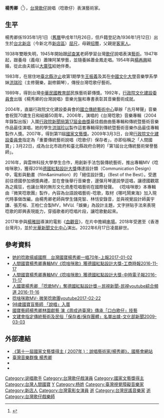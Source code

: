 {{Multiple issues|
{{More footnotes needed|time=2022-06-17T04:45:47+00:00}}
{{Citation style|time=2022-06-17T04:57:47+00:00}}
}}
{{Recent Death|time=2022-06-17}}
{{Infobox Artist
|name          = 楊秀卿
|image         = 10.07 總統府開放參觀表演 (23695073988).jpg
|caption       = 2017年於總統府內表演
|birthname     =
|birthdate     = {{Birth date|1935|1|1}}
|birthplace    = {{TWN-JPN}}[[台北州|台北州]][[文山郡|文山郡]][[新店街|新店街]]（今[[新北市|新北市]][[新店區|新店區]]）
|death_date    = {{Death date and age|2022|6|17|1935|1|1}}
|training      =
|influenced by =
|influenced    =
|nationality   = {{JPN-EMP}}（1934年－1945年）<br>{{ROC}}（1945年－2022年）
|field         = 唸歌仔
}}'''楊秀卿'''（{{bd|1935年|1月1日|2022年|6月17日|catIdx=Yang}}<ref name="中央社過世">{{Cite web |author=趙靜瑜 |title=楊秀卿辭世享壽89歲 克服眼疾瘸跛奉獻台灣傳統民間說唱|url=https://www.cna.com.tw/news/acul/202206170051.aspx |website=中央社 |date=2022-06-17| access-date=2022-06-17}}</ref>），[[台灣|台灣]][[歌仔|歌仔]]說唱（唸歌仔）表演藝術家。

==生平==
楊秀卿係1935年1月1日（[[舊曆|舊曆]]甲戌年11月26日，但戶籍登記為1936年1月12日）出生於[[新北市|台北]][[新店區|新店]]（今新北市[[新店區|新店區]]）[[屈尺里|屈尺]]，母親[[招贅|招贅]]，父親是[[客家人|客家人]]。

1938年雙眼失明，1945年開始跟[[邱查某|邱查某]]老師學習台灣[[歌仔|歌仔]]說唱表演[[藝術|藝術]]。1947年起，跟養母（義母）蕭陳阿某學藝，並隨養姊蕭金鳳走唱。1954年與[[楊再興_(歌仔戲)|楊再興]]結婚，從此由夫婿以[[大廣弦|大廣弦]]給她伴奏。

1983年，在居住地[[新北市|臺北縣]][[汐止區|汐止]]收第1期學生[[王振義_(音樂家)|王振義]]及其在[[中國文化大學|中國文化大學]]音樂學系學妹[[洪瑞珍|洪瑞珍]]（主修聲樂，副修鋼琴），傳授台灣唸歌仔藝術。

1989年，得到台灣[[中華民國教育部|中華民國教育部]]民族藝術薪傳獎。1992年，[[行政院文化建設委員會|行政院文化建設委員會]]出版《楊秀卿的台灣說唱》音樂光盤和專書表彰其音樂藝術成就。

2004年，直屬行政院文化建設委員會的[[國立傳統藝術中心|國立傳統藝術中心]]舉辦「古月琴聲」音樂會祝賀70歲生日和結婚50周年。2006年，演唱的《台灣唸歌》音樂專輯（2004年錄製出版）入圍[[行政院新聞局|行政院新聞局]][[第17屆金曲獎|第17屆金曲獎]]最佳戲曲曲藝專輯和傳統暨藝術音樂作品最佳演唱，她的學生[[洪瑞珍以|洪瑞珍以]]製作這套專輯得到傳統暨藝術音樂作品最佳專輯製作人獎。2007年，得到第11屆[[國家文藝獎|國家文藝獎]]。2009年3月3日，台灣[[行政院|行政院]][[文化建設委員會|文化建設委員會]]指定為「重要傳統藝術說唱（唸歌仔）保存者」，亦即俗稱之「人間國寶」；3月22日，成為台北市政府和臺北縣政府合聘的「第1屆台北傳統藝術榮譽藝師」。

2016年，與雲林科技大學學生合作，用創新手法包裝傳統藝術，推出專輯MV《唸啥咪歌》，獲得2016[[德國紅點設計大獎|德國紅點設計大獎]]傳達設計類（Communication Design）中，電影與動畫（film&animation）的「絕佳設計獎」（Best of the Best）。受邀前往德國參加頒獎典禮，並在會後舉行音樂會，邊彈月琴邊說學逗唱，讓德國觀眾為之瘋狂，也讓台灣的無形文化資產唸唱藝術在國際發聲。
《唸啥咪歌》本專輯由『微笑唸歌團』製作，內容為台語說唱藝術-唸歌，取材《哪吒鬧東海》加入現代時事做改編，由楊秀卿老師與學生儲見智、林恬安錄音，並與視覺設計師黃宇謙、張芳榕、王柏仁合製MV，MV以「娛樂」為設計主題，文字拼貼手法來表現唸歌的即興表現能力，穿插歌者的唸唱片段，讓唸歌動起來。

2017年參與[[楊雅喆|楊雅喆]]導演的電影《[[血觀音|血觀音]]》，在片中擔綱[[串場|串場]]。2018年受邀至《香港台灣月》，並於[[光華新聞文化中心|光華新聞文化中心]]演出。2022年6月17日凌晨辭世。{{R|中央社過世}}

==參考資料==
{{reflist|2}}
{{refbegin|2}}
*[http://www.upmedia.mg/news_info.php?SerialNo=8359 她的唸歌揚威國際　台灣國寶楊秀卿一唱70年-上報2017-01-02] {{Wayback|url=http://www.upmedia.mg/news_info.php?SerialNo=8359 |date=20210124132526 }}
*[http://ctee.com.tw/mobile/NowNews.aspx?nid=20161117000025-260405&ch=ch 人間國寶楊秀卿專輯MV《唸啥咪歌》獲德國紅點設計大獎-工商時報2016-11-17]{{Dead link}}
*[http://www.chinatimes.com/realtimenews/20161117000025-260405 人間國寶楊秀卿專輯MV《唸啥咪歌》獲德國紅點設計大獎-中時電子報2016-11-17] {{Wayback|url=http://www.chinatimes.com/realtimenews/20161117000025-260405 |date=20210124132515 }}
*[https://www.youtube.com/watch?v=sB98a8FPTfc 人國寶楊秀卿 「唸歌MV」奪德國紅點設計獎－民視新聞-民視youtube綜合頻道 2016-11-16]
*[https://www.youtube.com/watch?v=k3Re3rDCAd0 唸啥咪歌MV- 微笑唸歌團youtube2017-02-22] {{Wayback|url=https://www.youtube.com/watch?v=k3Re3rDCAd0 |date=20210324191156 }}
*[http://www.worldjournal.com/view/aTaiwannews/19842950/article-98%E6%AD%B2%E5%9C%8B%E5%AF%B6%E7%9B%B2%E8%97%9D%E5%B8%AB-%E3%80%8C%E8%AA%AA%E5%94%B1%E3%80%8D%E5%85%A5%E5%8E%9D 98歲國寶盲藝師 「說唱」入厝]{{dead link|date=2018年3月 |bot=InternetArchiveBot |fix-attempted=yes }}
*[http://www.ntpc.gov.tw/ch/home.jsp?id=28&parentpath=0,6,27&mcustomize=news_view.jsp&dataserno=201411070010&t=null 國寶藝師楊秀卿林園獻藝 演《周成過臺灣》傳承「口白歌仔」技藝] {{Wayback|url=http://www.ntpc.gov.tw/ch/home.jsp?id=28&parentpath=0,6,27&mcustomize=news_view.jsp&dataserno=201411070010&t=null |date=20191130215657 }}
*[http://www.boch.gov.tw/information_166_47632.html 文建會指定傳統藝術及民俗「保存者/保存團體」名單出爐-文化部新聞2009-03-03]{{Dead link|date=2018年6月 |bot=InternetArchiveBot |fix-attempted=no }}
{{refend}}

==外部連結==
*[http://www.ncafroc.org.tw/award-artist.aspx?id=1255 《第十一屆國家文藝獎得主 ( 2007年 )：說唱藝術家/楊秀卿》，國藝會網站] {{Wayback|url=http://www.ncafroc.org.tw/award-artist.aspx?id=1255 |date=20191029192904 }}
*[http://musiciantw.ncfta.gov.tw/list.aspx?c=&p=M040 臺灣音樂群像 楊秀卿] {{Wayback|url=http://musiciantw.ncfta.gov.tw/list.aspx?c=&p=M040 |date=20210124132557 }}
*{{youtube|b6qyha1H1UA|向楊老師致敬 自彈自唱一生傳2-1}}
*{{youtube|GfWuz2VSNfY|向楊老師致敬 自彈自唱一生傳2-2}}

[[Category:说唱歌手|Category:说唱歌手]]
[[Category:台灣歌仔戲演員|Category:台灣歌仔戲演員]]
[[Category:國家文藝獎得主|Category:國家文藝獎得主]]
[[Category:台灣人間國寶|Category:台灣人間國寶]]
[[Category:客家裔臺灣人|Y]]
[[Category:杨姓|Category:杨姓]]
[[Category:臺灣視覺障礙音樂家|Category:臺灣視覺障礙音樂家]]
[[Category:新店人|Category:新店人]]
[[Category:台灣電影女演員|Category:台灣電影女演員]]
[[Category:中華民國無形文化資產傳統表演藝術保存者|逝]]
[[Category:台灣民謠音樂家|Category:台灣民謠音樂家]]
[[Category:新北市文化資產|逝]]
[[Category:台灣歌仔戲樂師|Category:台灣歌仔戲樂師]]